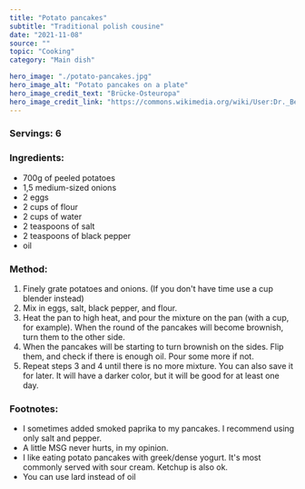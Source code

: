 ---
title: "Potato pancakes"
subtitle: "Traditional polish cousine" 
date: "2021-11-08"
source: ""
topic: "Cooking"
category: "Main dish"

hero_image: "./potato-pancakes.jpg"
hero_image_alt: "Potato pancakes on a plate"
hero_image_credit_text: "Brücke-Osteuropa"
hero_image_credit_link: "https://commons.wikimedia.org/wiki/User:Dr._Bernd_Gross"
---
### Servings: 6

### Ingredients:

- 700g of peeled potatoes
- 1,5 medium-sized onions
- 2 eggs
- 2 cups of flour
- 2 cups of water
- 2 teaspoons of salt 
- 2 teaspoons of black pepper
- oil

### Method:

1. Finely grate potatoes and onions. (If you don't have time use a cup blender instead)
2. Mix in eggs, salt, black pepper, and flour.
3. Heat the pan to high heat, and pour the mixture on the pan (with a cup, for example). When the round of the pancakes will become brownish, turn them to the other side. 
4. When the pancakes will be starting to turn brownish on the sides. Flip them, and check if there is enough oil. Pour some more if not.
5. Repeat steps 3 and 4 until there is no more mixture. You can also save it for later. It will
have a darker color, but it will be good for at least one day.

### Footnotes:
- I sometimes added smoked paprika to my pancakes. I recommend using only salt and pepper.
- A little MSG never hurts, in my opinion.
- I like eating potato pancakes with greek/dense yogurt.  It's most commonly served with sour cream. Ketchup is also ok.
- You can use lard instead of oil